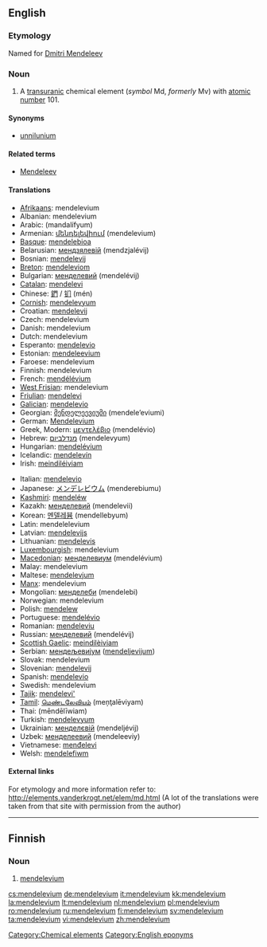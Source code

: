 {{also|Mendelevium}}
==English==
{{elements|Md|fermium|Fm|nobelium|No}}

===Etymology===
Named for [[w:Dmitri Mendeleev|Dmitri Mendeleev]]

===Noun===
{{en-noun|-}}
{{wikipedia}}

# A [[transuranic]] chemical element (''symbol'' Md, ''formerly'' Mv) with [[atomic number]] 101.

====Synonyms====
* [[unnilunium]]

====Related terms====
* [[w:Dmitri Mendeleev|Mendeleev]]

====Translations====
{{top}}
* [[Afrikaans]]: mendelevium
* Albanian: mendelevium
* Arabic: {{Arab|[[مندلفيوم]]}} (mandalífyum) {{m}}
* Armenian: [[մենդելեվիում]] (mendelevium)
* [[Basque]]: [[mendelebioa]]
* Belarusian: [[мендзялевiй]] (mendzjalévij) {{m}}
* Bosnian: [[mendelevij]]
* [[Breton]]: [[mendeleviom]]
* Bulgarian: [[менделевий]] (mendelévij) {{m}}
* [[Catalan]]: [[mendelevi]]
* Chinese: [[鍆]] / [[钔]] (mén)
* [[Cornish]]: [[mendelevyum]]
* Croatian: [[mendelevij]]
* Czech: mendelevium
* Danish: mendelevium
* Dutch: mendelevium {{n}}
* Esperanto: [[mendelevio]]
* Estonian: [[mendeleevium]]
* Faroese: mendelevium
* Finnish: mendelevium
* French: [[mendélévium]] {{m}}
* [[West Frisian]]: mendelevium
* [[Friulian]]: [[mendelevi]]
* [[Galician]]: [[mendelevio]]
* Georgian: [[მენდელეევიუმი]] (mendele’eviumi)
* German: [[Mendelevium]] {{n}}
* Greek, Modern: [[μεντελέβιο]] (mendelévio) {{n}}
* Hebrew: [[מנדלביום]] (mendelevyum)
* Hungarian: [[mendelévium]]
* Icelandic: [[mendelevín]]
* Irish: [[meindiléiviam]]
{{mid}}
* Italian: [[mendelevio]] {{m}}
* Japanese: [[メンデレビウム]] (menderebiumu)
* [[Kashmiri]]: [[mendeléw]]
* Kazakh: [[менделевий]] (mendelevii)
* Korean: [[멘델레븀]] (mendellebyum)
* Latin: mendelelevium
* Latvian: [[mendelevijs]]
* Lithuanian: [[mendelevis]]
* [[Luxembourgish]]: mendelevium
* [[Macedonian]]: [[менделевиум]] (mendelévium) {{m}}
* Malay: mendelevium
* Maltese: [[mendelevjum]]
* [[Manx]]: mendelevium
* Mongolian: [[менделеби]] (mendelebi)
* Norwegian: mendelevium
* Polish: [[mendelew]] {{m}}
* Portuguese: [[mendelévio]] {{m}}
* Romanian: [[mendeleviu]] {{n}}
* Russian: [[менделевий]] (mendelévij) {{m}}
* [[Scottish Gaelic]]: [[meindilèiviam]]
* Serbian: [[мендељевиjум]] ([[mendeljevijum]]) {{m}}
* Slovak: mendelevium
* Slovenian: [[mendelevij]] {{m}}
* Spanish: [[mendelevio]] {{m}}
* Swedish: mendelevium
* [[Tajik]]: [[mendelevi']]
* [[Tamil]]: [[மெண்டலேவியம்]] (meņţalēviyam)
* Thai: {{Thai|[[เมนเดลีเวียม]]}} (mēndēlīwiam)
* Turkish: [[mendelevyum]]
* Ukrainian: [[менделєвiй]] (mendeljévij) {{m}}
* Uzbek: [[менделеевий]] (mendeleeviy)
* Vietnamese: [[menđelevi]]
* Welsh: [[mendelefiwm]]
{{bottom}}

====External links====
For etymology and more information refer to:
http://elements.vanderkrogt.net/elem/md.html
(A lot of the translations were taken from that site with permission from the author)

<!--SOED-->

[[Category:Chemical elements]]
[[Category:English eponyms]]

----

==Finnish==
{{wikipedia|lang=fi}}

===Noun===
{{fi-noun}}

# {{element|lang=fi}} [[#English|mendelevium]]

[[cs:mendelevium]]
[[de:mendelevium]]
[[it:mendelevium]]
[[kk:mendelevium]]
[[la:mendelevium]]
[[lt:mendelevium]]
[[nl:mendelevium]]
[[pl:mendelevium]]
[[ro:mendelevium]]
[[ru:mendelevium]]
[[fi:mendelevium]]
[[sv:mendelevium]]
[[ta:mendelevium]]
[[vi:mendelevium]]
[[zh:mendelevium]]